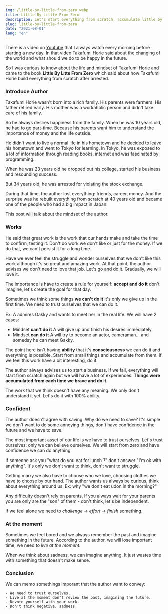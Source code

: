 ```yaml
---
img: /little-by-little-from-zero.webp
title: Little By Little From Zero
description: Let's start everything from scratch, accumulate little by little from zero, from small success.
slug: little-by-little-from-zero
date: "2021-08-01"
lang: "en"
---
```


There is a video on <CoolText>[Youtube](https://www.youtube.com/watch?v=n_0iPFzkNaQ)</CoolText>
 that I always watch every morning before starting a new day.
In that video Takafumi Horie said about the changing of the world and what should we do to be happy in the future.

So I was curious to know about the life and mindset of Takafumi Horie and came to the book 
**Little By Litte From Zero** which said about how Takafumi Horie build everything from scratch after arrested.

### Introduce Author

Takafumi Horie wasn't born into a rich family.
 His parents were farmers. His father retired early. His mother was a workaholic person and didn't take care of his family.

So he always desires happiness from the family. When he was 10 years old, he had to go part-time. Because his parents want him to understand the importance of money 
and the life outside.

He didn't want to live a normal life in his hometown and he decided to leave his hometown and went to Tokyo for learning.
In Tokyo, he was exposed to a lot of information through reading books, internet and was fascinated by programming.

When he was 23 years old he dropped out his college, started his business and resounding success. 

But 34 years old, he was arrested for violating the stock exchange. 

During that time, the author lost everything: friends, career, money.
And the surprise was he rebuilt everything from scratch at 40 years old and became one of the people who had a big impact in Japan.

This post will talk about the mindset of the author.

### Works

He said that great work is the work that our hands make and take the time to confirm, testing it.
Don't do work we don't like or just for the money. If we do that, we can't persist it for a long time.

Have we ever feel the struggle and wonder ourselves that we don't like this work although it's so great and amazing work.
At that point, the author advises we don't need to love that job. Let's go and do it. Gradually, we will love it.

The importance is have to create a rule for yourself: **accept and do it** don't imagine, let's create the goal for that day. 

Sometimes we think some things **we can't do it** it's only we give up in the first time. We need to trust ourselves that we can do it.

Ex: A admires Gakky and wants to meet her in the real life. We will have 2 cases:

- Mindset **can't do it** A will give up and finish his desires immediately.
- Mindset **can do it** A will try to become an actor, cameraman... and someday he can meet Gakky.

The point here isn't having **ability** that it's **consciousness** we can do it and everything is possible.
Start from small things and accumulate from them. If we feel this work have a bit interesting, do it.

The author always advises us to start a business. If we fail, everything will start from scratch again but we will have a lot of
experiences: **Things were accumulated from each time we brave and do it**.

The work that we think doesn't have any meaning. We only don't understand it yet. Let's do it with 100% ability.

### Confident
The author doesn't agree with saving. Why do we need to save? It's simple we don't want to do some annoying things, don't have confidence
in the future and we have to save.

 The most important asset of our life is we have to trust ourselves. Let's trust ourselves: only we can believe ourselves. 
 We will start from zero and have confidence we can do anything.

If someone ask you "what do you eat for lunch ?" don't answer "I'm ok with anything". It's only we don't want to think, 
don't want to struggle. 

Getting marry we also have to choose who we love, choosing clothes we have to choose by our hand.
The author wants us always be curious, think about everything around us. Ex: why "we don't eat udon in the morning?"

Any difficulty doesn't rely on parents. If you always wait for your parents you are only are the "son" of them - don't think, let's be independent. 

If we feel alone we need to _challenge_ -> _effort_ -> _finish_ something.

### At the moment

Sometimes we feel bored and we always remember the past and imagine something in the future. 
According to the author, we will lose important time, we need to _live at the moment_.

When we think about sadness, we can imagine anything. It just wastes time with something that doesn't make sense.

### Conclusion

We can memo somethings imporant that the author want to convey:

	- We need to trust ourselves.  
	- Live at the moment don't review the past, imagining the future.
	- Devote yourself with your work.  
	- Don't think negative, sadness.